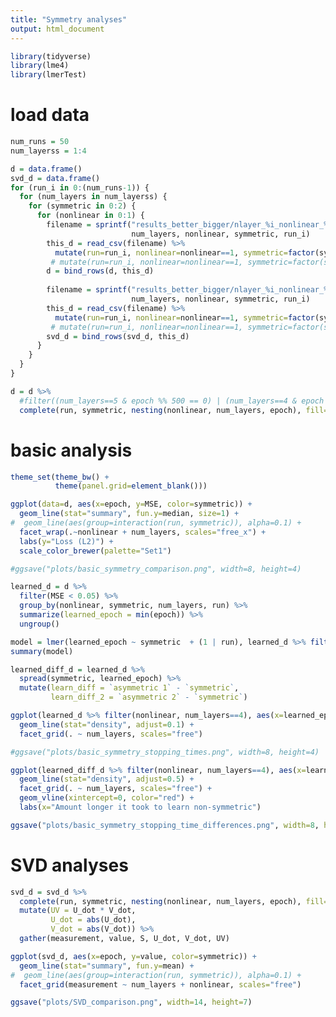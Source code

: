 ```yaml
---
title: "Symmetry analyses"
output: html_document
---
```


```r
library(tidyverse)
library(lme4)
library(lmerTest)
```

# load data
```r
num_runs = 50
num_layerss = 1:4
```

```r
d = data.frame()
svd_d = data.frame()
for (run_i in 0:(num_runs-1)) {
  for (num_layers in num_layerss) {
    for (symmetric in 0:2) {
      for (nonlinear in 0:1) {
        filename = sprintf("results_better_bigger/nlayer_%i_nonlinear_%i_symmetric_%i_rseed_%i_loss_track.csv",
                           num_layers, nonlinear, symmetric, run_i)
        this_d = read_csv(filename) %>%
          mutate(run=run_i, nonlinear=nonlinear==1, symmetric=factor(symmetric, levels=0:2, labels=c("symmetric", "asymmetric 1", "asymmetric 2")), num_layers=num_layers)
         # mutate(run=run_i, nonlinear=nonlinear==1, symmetric=factor(symmetric, levels=0:2, labels=c("symmetric", "asymmetric 1", "asymmetric 2")), num_layers=num_layers)
        d = bind_rows(d, this_d)
        
        filename = sprintf("results_better_bigger/nlayer_%i_nonlinear_%i_symmetric_%i_rseed_%i_SVD_track.csv",
                           num_layers, nonlinear, symmetric, run_i)
        this_d = read_csv(filename) %>%
          mutate(run=run_i, nonlinear=nonlinear==1, symmetric=factor(symmetric, levels=0:2, labels=c("symmetric", "asymmetric 1", "asymmetric 2")), num_layers=num_layers)
         # mutate(run=run_i, nonlinear=nonlinear==1, symmetric=factor(symmetric, levels=0:2, labels=c("symmetric", "asymmetric 1", "asymmetric 2")), num_layers=num_layers)
        svd_d = bind_rows(svd_d, this_d)
      }
    }
  }
}
```

```r
d = d %>%
  #filter((num_layers==5 & epoch %% 500 == 0) | (num_layers==4 & epoch %% 200 == 0) | (num_layers == 3 & epoch %% 50 == 0) | num_layers == 2) %>%
  complete(run, symmetric, nesting(nonlinear, num_layers, epoch), fill=list(MSE=0)) 
```

# basic analysis
```r
theme_set(theme_bw() +
          theme(panel.grid=element_blank()))
```

```r
ggplot(data=d, aes(x=epoch, y=MSE, color=symmetric)) +
  geom_line(stat="summary", fun.y=median, size=1) +
#  geom_line(aes(group=interaction(run, symmetric)), alpha=0.1) +
  facet_wrap(.~nonlinear + num_layers, scales="free_x") +
  labs(y="Loss (L2)") +
  scale_color_brewer(palette="Set1")
```

```r
#ggsave("plots/basic_symmetry_comparison.png", width=8, height=4)
```

```r
learned_d = d %>%
  filter(MSE < 0.05) %>%
  group_by(nonlinear, symmetric, num_layers, run) %>%
  summarize(learned_epoch = min(epoch)) %>%
  ungroup()
```


```r
model = lmer(learned_epoch ~ symmetric  + (1 | run), learned_d %>% filter(num_layers==1, nonlinear))
summary(model)
```

```r
learned_diff_d = learned_d %>%
  spread(symmetric, learned_epoch) %>%
  mutate(learn_diff = `asymmetric 1` - `symmetric`,
         learn_diff_2 = `asymmetric 2` - `symmetric`)
```

```r
ggplot(learned_d %>% filter(nonlinear, num_layers==4), aes(x=learned_epoch, color=symmetric)) +
  geom_line(stat="density", adjust=0.1) +
  facet_grid(. ~ num_layers, scales="free")
```
```r
#ggsave("plots/basic_symmetry_stopping_times.png", width=8, height=4)
```


```r
ggplot(learned_diff_d %>% filter(nonlinear, num_layers==4), aes(x=learn_diff_2)) +
  geom_line(stat="density", adjust=0.5) +
  facet_grid(. ~ num_layers, scales="free") +
  geom_vline(xintercept=0, color="red") +
  labs(x="Amount longer it took to learn non-symmetric")
```

```r
ggsave("plots/basic_symmetry_stopping_time_differences.png", width=8, height=4)
```


# SVD analyses

```r
svd_d = svd_d %>%
  complete(run, symmetric, nesting(nonlinear, num_layers, epoch), fill=list(S=4, U_dot=1, V_dot=1)) %>%
  mutate(UV = U_dot * V_dot,
         U_dot = abs(U_dot),
         V_dot = abs(V_dot)) %>% 
  gather(measurement, value, S, U_dot, V_dot, UV)
```

```r
ggplot(svd_d, aes(x=epoch, y=value, color=symmetric)) +
  geom_line(stat="summary", fun.y=mean) +
#  geom_line(aes(group=interaction(run, symmetric)), alpha=0.1) +
  facet_grid(measurement ~ num_layers + nonlinear, scales="free")
```
```r
ggsave("plots/SVD_comparison.png", width=14, height=7)
```


